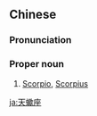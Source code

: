 {{also|天蝎座}}
==Chinese==
{{zh-forms|type=21|s=天蝎座}}
{{wikipedia|lang=zh}}

===Pronunciation===
{{zh-pron
|m=Tiānxiēzuò
|c=tin1 kit3 zo6
|cat=pn
}}

===Proper noun===
{{zh-proper noun}}

# {{lb|zh|astronomy}} [[Scorpio]], [[Scorpius]]

{{zh-cat|Constellations in the zodiac}}

[[ja:天蠍座]]